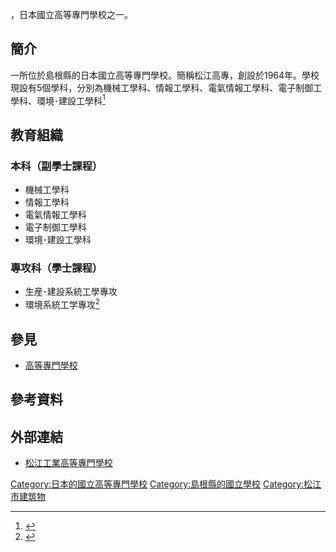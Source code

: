 {{Infobox School
| name           =  松江工業高等專門學校
| other_name     = 
| image          =
| caption        = 
| established    = 1964年
| type           = [[國立|國立]]
| legal_person   = {{tsl|ja|国立高等専門学校機構|國立高等專門學校機構}}

| free_label     = 學科
| free_text      = 機械工學科<br>情報工学科<br>電氣情報工学科<br>電子制御工学科<br>環境･建設工學科
| free_label2    = 專攻科
| free_text2     = 生産･建設系統工學專攻<br>環境系統工学專攻
| address        = {{JPN}}[[島根県|島根県]][[松江市|松江市]]西生馬町14-4
| location       = 
| website        = [http://www.matsue-ct.jp/ 官方網站]
}}
{{nihongo|''' 松江工業高等專門學校'''| 松江工業高等専門学校／まつえこうぎょうこうとうせんもんがっこう|3=National Institute of Technology, Matsue College }}，日本國立高等專門學校之一。
==簡介==
一所位於島根縣的日本國立高等專門學校。簡稱松江高專，創設於1964年。學校現設有5個學科，分別為機械工學科、情報工學科、電氣情報工學科、電子制御工學科、環境･建設工學科<ref>{{cite web|url=http://school.nihaowang.com/55666.html|title=日本松江工业高等专门学校_松江工業高等専門学校_全球院校库_你好网}}{{zh-cn}}</ref>
==教育組織==
===本科（副學士課程）===
* 機械工學科
* 情報工學科
* 電氣情報工學科
* 電子制御工學科
* 環境･建設工學科
===專攻科（學士課程）===
* 生産･建設系統工學專攻
* 環境系統工学專攻<ref>{{cite web|url=http://www.matsue-ct.jp/index.php/mainmenu-departments|title=国立高専機構  松江工專-學科紹介|deadurl=yes|archiveurl=https://web.archive.org/web/20161022220505/http://www.matsue-ct.jp/index.php/mainmenu-departments|archivedate=2016年10月22日|df=}}{{ja}}</ref>

==參見==
*[[高等專門學校|高等專門學校]]
==參考資料==
{{reflist}}

==外部連結==
*[http://www.matsue-ct.jp/ 松江工業高等專門學校] {{Wayback|url=http://www.matsue-ct.jp/ |date=20210221235008 }}

{{高等專門學校}}

[[Category:日本的國立高等專門學校|Category:日本的國立高等專門學校]]
[[Category:島根縣的國立學校|Category:島根縣的國立學校]]
[[Category:松江市建筑物|Category:松江市建筑物]]